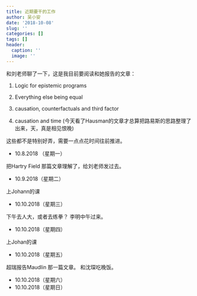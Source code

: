 ```yaml
---
title: 近期要干的工作
author: 吴小安
date: '2018-10-08'
slug: ''
categories: []
tags: []
header:
  caption: ''
  image: ''
---
```


和刘老师聊了一下，这是我目前要阅读和她报告的文章：

1. Logic for epistemic programs

2. Everything else being equal 

3. causation, counterfactuals and third factor

4. causation and time (今天看了Hausman的文章才总算把路易斯的思路整理了出来，天，真是相见恨晚)

这些都不是特别好弄，需要一点点花时间往前推进。


* 10.8.2018 （星期一）

把Hartry Field 那篇文章理解了，给刘老师发过去。


* 10.9.2018（星期二）

上Johann的课


* 10.10.2018（星期三）

下午去人大，或者去练拳？
李明中午过来。


* 10.10.2018（星期四）

上Johan的课

* 10.10.2018（星期五）

超瑞报告Maudlin 那一篇文章。
和沈琛吃晚饭。


* 10.10.2018（星期六）
* 10.10.2018（星期日）



